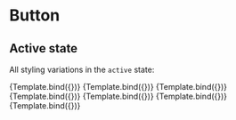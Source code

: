 

<Meta title="Components/Button/Active" component={Button} />


# Button

## Active state

All styling variations in the `active` state:

<Canvas>
  <Story
    name="Default"
    args={{ active: true, children: 'Active primary button' }}
  >
    {Template.bind({})}
  </Story>
  <Story
    name="Primary"
    args={{
      active: true,
      variant: 'primary',
      children: 'Active primary button',
    }}
  >
    {Template.bind({})}
  </Story>
  <Story
    name="Danger"
    args={{ active: true, variant: 'danger', children: 'Active danger button' }}
  >
    {Template.bind({})}
  </Story>
  <Story
    name="Success"
    args={{
      active: true,
      variant: 'success',
      children: 'Active success button',
    }}
  >
    {Template.bind({})}
  </Story>
  <Story
    name="Warning"
    args={{
      active: true,
      variant: 'warning',
      children: 'Active warning button',
    }}
  >
    {Template.bind({})}
  </Story>
  <Story
    name="Info"
    args={{ active: true, variant: 'info', children: 'Active info button' }}
  >
    {Template.bind({})}
  </Story>
  <Story
    name="Link"
    args={{ active: true, variant: 'link', children: 'Active link button' }}
  >
    {Template.bind({})}
  </Story>
</Canvas>
